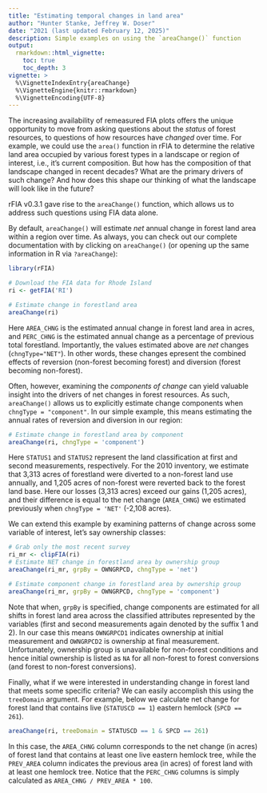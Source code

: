 ```yaml
---
title: "Estimating temporal changes in land area"
author: "Hunter Stanke, Jeffrey W. Doser"
date: "2021 (last updated February 12, 2025)"
description: Simple examples on using the `areaChange()` function
output: 
  rmarkdown::html_vignette:
    toc: true
    toc_depth: 3
vignette: >
  %\VignetteIndexEntry{areaChange}
  %\VignetteEngine{knitr::rmarkdown}
  %\VignetteEncoding{UTF-8}
---
```


The increasing availability of remeasured FIA plots offers the unique opportunity to move from asking questions about the *status* of forest resources, to questions of how resources have *changed* over time. For example, we could use the `area()` function in rFIA to determine the relative land area occupied by various forest types in a landscape or region of interest, i.e., it's current composition. But how has the composition of that landscape changed in recent decades? What are the primary drivers of such change? And how does this shape our thinking of what the landscape will look like in the future? 

rFIA v0.3.1 gave rise to the `areaChange()` function, which allows us to address such questions using FIA data alone. 

By default, `areaChange()` will estimate *net* annual change in forest land area within a region over time. As always, you can check out our complete documentation with by clicking on `areaChange()` (or opening up the same information in R via `?areaChange`):

```r
library(rFIA)

# Download the FIA data for Rhode Island 
ri <- getFIA('RI')

# Estimate change in forestland area
areaChange(ri)
```

Here `AREA_CHNG` is the estimated annual change in forest land area in acres, and `PERC_CHNG` is the estimated annual change as a percentage of previous total forestland. Importantly, the values estimated above are *net* changes (`chngType="NET"`). In other words, these changes epresent the combined effects of reversion (non-forest becoming forest) and diversion (forest becoming non-forest). 

Often, however, examining the *components of change* can yield valuable insight into the drivers of net changes in forest resources. As such, `areaChange()` allows us to explicitly estimate change components when `chngType = "component"`. In our simple example, this means estimating the annual rates of reversion and diversion in our region:

```r
# Estimate change in forestland area by component
areaChange(ri, chngType = 'component')
```
Here `STATUS1` and `STATUS2` represent the land classification at first and second measurements, respectively. For the 2010 inventory, we estimate that 3,313 acres of forestland were diverted to a non-forest land use annually, and 1,205 acres of non-forest were reverted back to the forest land base. Here our losses (3,313 acres) exceed our gains (1,205 acres), and their difference is equal to the net change (`AREA_CHNG`) we estimated previously when `chngType = 'NET'` (-2,108 acres). 

We can extend this example by examining patterns of change across some variable of interest, let's say ownership classes:

```r
# Grab only the most recent survey
ri_mr <- clipFIA(ri)
# Estimate NET change in forestland area by ownership group
areaChange(ri_mr, grpBy = OWNGRPCD, chngType = 'net')

# Estimate component change in forestland area by ownership group
areaChange(ri_mr, grpBy = OWNGRPCD, chngType = 'component')
```

Note that when, `grpBy` is specified, change components are estimated for all shifts in forest land area across the classified attributes represented by the variables (first and second measurements again denoted by the suffix 1 and 2). In our case this means `OWNGRPCD1` indicates ownership at initial measurement and `OWNGRPCD2` is ownership at final measurement. Unfortunately, ownership group is unavailable for non-forest conditions and hence initial ownership is listed as `NA` for all non-forest to forest conversions (and forest to non-forest conversions). 

Finally, what if we were interested in understanding change in forest land that meets some specific criteria? We can easily accomplish this using the `treeDomain` argument. For example, below we calculate net change for forest land that contains live (`STATUSCD == 1`) eastern hemlock (`SPCD == 261`).  

```r
areaChange(ri, treeDomain = STATUSCD == 1 & SPCD == 261) 
```

In this case, the `AREA_CHNG` column corresponds to the net change (in acres) of forest land that contains at least one live eastern hemlock tree, while the `PREV_AREA` column indicates the previous area (in acres) of forest land with at least one hemlock tree. Notice that the `PERC_CHNG` columns is simply calculated as `AREA_CHNG / PREV_AREA * 100`.  

